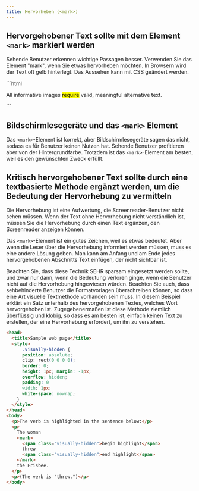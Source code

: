 ```yaml
---
title: Hervorheben (<mark>)
---
```



## Hervorgehobener Text sollte mit dem Element `<mark>` markiert werden

Sehende Benutzer erkennen wichtige Passagen besser. Verwenden Sie das Element "mark", wenn Sie etwas hervorheben möchten. In
Browsern wird der Text oft gelb hinterlegt. Das Aussehen kann mit CSS geändert werden.

<Aside
  type="tip"
  title="Gutes Beispiel: Das `<mark>-Element wird verwendet, um wichtigen Text hervorzuheben"
>
  ```html
  <p>
    All informative images <mark>require</mark> valid, meaningful alternative
    text.
  </p>
  ```
</Aside>

## Bildschirmlesegeräte und das `<mark>` Element

Das `<mark>`-Element ist korrekt, aber Bildschirmlesegeräte sagen das nicht, sodass es für Benutzer keinen Nutzen hat.
Sehende Benutzer profitieren aber von der Hintergrundfarbe. Trotzdem ist das `<mark>`-Element am besten, weil es den gewünschten
Zweck erfüllt.

## Kritisch hervorgehobener Text sollte durch eine textbasierte Methode ergänzt werden, um die Bedeutung der Hervorhebung zu vermitteln

Die Hervorhebung ist eine Aufwertung, die Screenreader-Benutzer nicht sehen müssen. Wenn der Text ohne Hervorhebung nicht verständlich
ist, müssen Sie die Hervorhebung durch einen Text ergänzen, den Screenreader anzeigen können.

Das `<mark>`-Element ist ein gutes Zeichen, weil es etwas bedeutet. Aber wenn die Leser über die Hervorhebung informiert werden müssen,
muss es eine andere Lösung geben. Man kann am Anfang und am Ende jedes hervorgehobenen Abschnitts Text einfügen, der nicht sichtbar ist.

<Aside
  type="tip"
  title="Gutes Beispiel: Versteckter Text zur Hervorhebung für Screenreader-Benutzer"
>
  Beachten Sie, dass diese Technik SEHR sparsam eingesetzt werden sollte, und
  zwar nur dann, wenn die Bedeutung verloren ginge, wenn die Benutzer nicht auf
  die Hervorhebung hingewiesen würden. Beachten Sie auch, dass sehbehinderte
  Benutzer die Formatvorlagen überschreiben können, so dass eine Art visuelle
  Textmethode vorhanden sein muss. In diesem Beispiel erklärt ein Satz unterhalb
  des hervorgehobenen Textes, welches Wort hervorgehoben ist. Zugegebenermaßen
  ist diese Methode ziemlich überflüssig und klobig, so dass es am besten ist,
  einfach keinen Text zu erstellen, der eine Hervorhebung erfordert, um ihn zu
  verstehen.

```html
<head>
  <title>Sample web page</title>
  <style>
      .visually-hidden {
      position: absolute;
      clip: rect(0 0 0 0);
      border: 0;
      height: 1px; margin: -1px;
      overflow: hidden;
      padding: 0
      width: 1px;
      white-space: nowrap;
    }
  </style>
</head>
<body>
  <p>The verb is highlighted in the sentence below:</p>
  <p>
    The woman
    <mark>
      <span class="visually-hidden">begin highlight</span>
      threw
      <span class="visually-hidden">end highlight</span>
    </mark>
    the Frisbee.
  </p>
  <p>(The verb is "threw.")</p>
</body>
```

</Aside>
